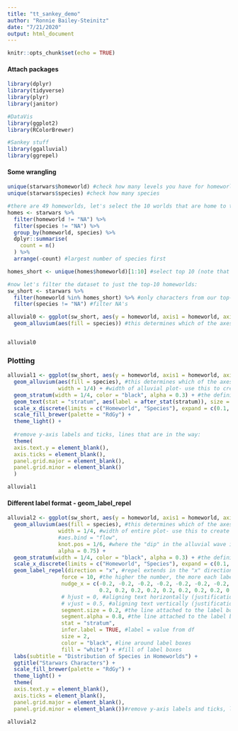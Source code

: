```yaml
---
title: "tt_sankey_demo"
author: "Ronnie Bailey-Steinitz"
date: "7/21/2020"
output: html_document
---
```


```r
knitr::opts_chunk$set(echo = TRUE)
```


#### Attach packages
```r
library(dplyr)
library(tidyverse)
library(plyr)
library(janitor)

#DataVis
library(ggplot2)
library(RColorBrewer)

#Sankey stuff
library(ggalluvial)
library(ggrepel)

```


#### Some wrangling
```r

unique(starwars$homeworld) #check how many levels you have for homeworlds
unique(starwars$species) #check how many species 

#there are 49 homeworlds, let's select the 10 worlds that are home to the most characters
homes <- starwars %>% 
  filter(homeworld != "NA") %>% 
  filter(species != "NA") %>% 
  group_by(homeworld, species) %>% 
  dplyr::summarise(
    count = n()
  ) %>% 
  arrange(-count) #largest number of species first

homes_short <- unique(homes$homeworld)[1:10] #select top 10 (note that if you look at the homeworld column in "homes" object, there are repeat worlds in the top 10; so here we select 10 unique worlds. e.g., Naboo appears twice but we only want it once in the top-10-world list)

#now let's filter the dataset to just the top-10 homeworlds:
sw_short <- starwars %>% 
  filter(homeworld %in% homes_short) %>% #only characters from our top-10 world list
  filter(species != "NA") #filter NA's
```


```r
alluvial0 <- ggplot(sw_short, aes(y = homeworld, axis1 = homeworld, axis2 = species)) + #you can use more than 2 axes, just define "axis3 = ..."
  geom_alluvium(aes(fill = species)) #this determines which of the axes you are focusing


alluvial0
```


### Plotting
```r

alluvial1 <- ggplot(sw_short, aes(y = homeworld, axis1 = homeworld, axis2 = species)) + #you can use more than 2 axes, just define "axis3 = ..."
  geom_alluvium(aes(fill = species), #this determines which of the axes you are focusing
                width = 1/4) + #width of alluvial plot- use this to create more "padding" on either side for labels
  geom_stratum(width = 1/4, color = "black", alpha = 0.3) + #the defining lines around each stratum chunk
  geom_text(stat = "stratum", aes(label = after_stat(stratum)), size = 3) + #puts labels within the columns (strata)
  scale_x_discrete(limits = c("Homeworld", "Species"), expand = c(0.1, 0.1)) + #determine where strata (stacks) is placed on x axis
  scale_fill_brewer(palette = "RdGy") +
  theme_light() +
  
  #remove y-axis labels and ticks, lines that are in the way:
  theme(
  axis.text.y = element_blank(),
  axis.ticks = element_blank(),
  panel.grid.major = element_blank(),
  panel.grid.minor = element_blank()
  )

alluvial1
```


#### Different label format - geom_label_repel
```r
alluvial2 <- ggplot(sw_short, aes(y = homeworld, axis1 = homeworld, axis2 = species)) + #you can use more than 2 axes, just define "axis3 = ..."
  geom_alluvium(aes(fill = species), #this determines which of the axes you are focusing
                width = 1/4, #width of entire plot- use this to create more "padding" on either side for labels
                #aes.bind = "flow",
                knot.pos = 1/6, #where the "dip" in the alluvial wave is (with 1/2 the dip is close the the center of the diagram)
                alpha = 0.75) +
  geom_stratum(width = 1/4, color = "black", alpha = 0.3) + #the defining lines around each stratum chunk
  scale_x_discrete(limits = c("Homeworld", "Species"), expand = c(0.1, 0.1)) +
  geom_label_repel(direction = "x", #repel extends in the "x" direction; you can also tell it to extend in the "y" direction
                 force = 10, #the higher the number, the more each label box repels other label boxes = less overlap
                 nudge_x = c(-0.2, -0.2, -0.2, -0.2, -0.2, -0.2, -0.2, -0.2, -0.2, -0.2,
                             0.2, 0.2, 0.2, 0.2, 0.2, 0.2, 0.2, 0.2, 0.2),
                 # hjust = 0, #aligning text horizontally (justification)
                 # vjust = 0.5, #aligning text vertically (justification)
                 segment.size = 0.2, #the line attached to the label box
                 segment.alpha = 0.8, #the line attached to the label box
                 stat = "stratum",
                 infer.label = TRUE, #label = value from df
                 size = 2,
                 color = "black", #line around label boxes
                 fill = "white") + #fill of label boxes
  labs(subtitle = "Distribution of Species in Homeworlds") +
  ggtitle("Starwars Characters") +
  scale_fill_brewer(palette = "RdGy") +
  theme_light() +
  theme(
  axis.text.y = element_blank(),
  axis.ticks = element_blank(),
  panel.grid.major = element_blank(),
  panel.grid.minor = element_blank())#remove y-axis labels and ticks, lines that are in the way

alluvial2
```

